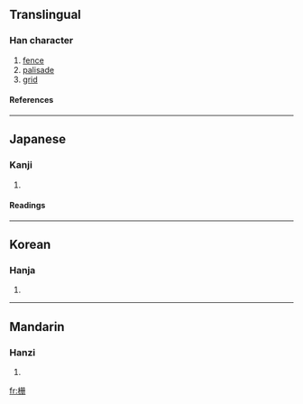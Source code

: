 {{see|柵}}

==Translingual==
===Han character===
{{Han char|rn=75|rad=木|as=05|sn=9|four=|canj=木月月一 (DBBM)}}
# [[fence]]
# [[palisade]]
# [[grid]]
====References====
{{Han ref|kx=0521.121|hdz=21187.010|uh=6805|ud=26629}}

----
==Japanese==
===Kanji===
{{ja-kanji|grade=|rs=木05}}
# {{defn|Japanese}} 
====Readings====
{{ja-readings|on=[[さく]] (saku), [[さん]] (san)|kun=[[やらい]] (yarai), [[しがらみ]] (shigarami)}}

----
==Korean==
===Hanja===
{{ko-hanja|hangeul=책|eumhun=|rv=chaek|mr=ch'aek|y=chayk}}
# {{defn|Korean}}

----
==Mandarin==
===Hanzi===
{{cmn-hanzi|tra=柵|pin=[[zhà]] (zha4)|wg=cha<sup>4</sup>}}
# {{defn|Mandarin}}

[[fr:栅]]